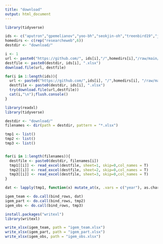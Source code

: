 ```yaml
---
title: "download"
output: html_document
---
```


```r
library(tidyverse)

ids <- c("aputron","gpemelianov","yoo-bh","seokjin-oh","treenbird19","jinjulee119")
homedirs <- c(rep("researcheweb",6))
destdir <- "download/"

i <- 1
url <- paste0("https://github.com/", ids[i],"/",homedirs[i],"/raw/main/partdb.xlsx")
destfile <- paste0(destdir, ids[i], ".xlsx")
download.file(url, destfile)

for(i in 1:length(ids)){
  url <- paste0("https://github.com/",ids[i], "/",homedirs[i], "/raw/main/partdb.xlsx")
  destfile <- paste0(destdir, ids[i], ".xlsx")
  try(download.file(url,destfile))
  cat(i,"\n");flush.console()
}
```


```r
library(readxl)
library(tidyverse)

destdir <- "download/"
filenames <- dir(path = destdir, pattern = "*.xlsx")

tmp1 <- list()
tmp2 <- list()
tmp3 <- list()


for(i in 1:length(filenames)){
  destfile <- paste0(destdir, filenames[i])
  tmp1[[i]] <- read_excel(destfile, sheet=1, skip=0,col_names = T)
  tmp2[[i]] <- read_excel(destfile, sheet=2, skip=0,col_names = T)
  tmp3[[i]] <- read_excel(destfile, sheet=3, skip=0,col_names = T)
}

dat <- lapply(tmp1, function(x) mutate_at(x, .vars = c("year"), as.character))

igem_team <- do.call(bind_rows, dat)
igem_part <- do.call(bind_rows, tmp2)
igem_obs <- do.call(bind_rows, tmp3)


```

```r
install.packages("writexl")
library(writexl)

write_xlsx(igem_team, path = "igem_team.xlsx")
write_xlsx(igem_part, path = "igem_part.xlsx")
write_xlsx(igem_obs, path = "igem_obs.xlsx")


```

